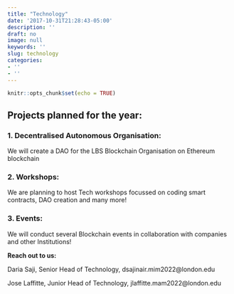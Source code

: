 ```yaml
---
title: "Technology"
date: '2017-10-31T21:28:43-05:00'
description: ''
draft: no
image: null
keywords: ''
slug: technology
categories:
- ''
- ''
---
```


```r
knitr::opts_chunk$set(echo = TRUE)
```

## Projects planned for the year:

### 1. Decentralised Autonomous Organisation:

We will create a DAO for the LBS Blockchain Organisation on Ethereum blockchain

### 2. Workshops:

We are planning to host Tech workshops focussed on coding smart contracts, DAO creation and many more!

### 3. Events:

We will conduct several Blockchain events in collaboration with companies and other Institutions! 


**Reach out to us:**

Daria Saji, Senior Head of Technology, dsajinair.mim2022@london.edu

Jose Laffitte, Junior Head of Technology, jlaffitte.mam2022@london.edu
 
 
